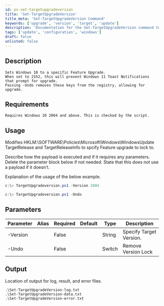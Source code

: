 ```yaml
---
id: ps-set-targetupgradeversion
title: 'Set-TargetUpgradeVersion'
title_meta: 'Set-TargetUpgradeVersion Command'
keywords: ['upgrade', 'version', 'target', 'update']
description: 'Documentation for the Set-TargetUpgradeVersion command to specify the target version for system upgrades.'
tags: ['update', 'configuration', 'windows']
draft: false
unlisted: false
---
```


## Description
    Sets Windows 10 to a specific Feature Upgrade.
    When set to 21h2, this will prevent Windows 11 Toast Notifications that prompt for upgrade.
    Passing -Undo removes these keys from the registry, allowing for upgrade.


## Requirements
    Requires Windows 10 2004 and above. This is checked by the script.

## Usage
Modifies HKLM:\SOFTWARE\Policies\Microsoft\Windows\WindowsUpdate TargetRelease and TargetReleaseInfo to spcify Feature upgrade to lock to.


Describe how the payload is executed and if it requires any parameters. Delete the parameter block below if not needed. State that this does not use a payload if it doesn’t.

Explanation of the usage of the below example.

```powershell
c:\> TargetUpgradeversion.ps1 -Version 2004
```
```powershell
c:\> TargetUpgradeversion.ps1 -Undo
```

## Parameters
| Parameter         | Alias | Required  | Default   | Type      | Description                               |
| ----------------- | ----- | --------- | --------- | --------- | ----------------------------------------- |
| -Version          |       | False     |           | String    |   Specify Target Version.                 |
| -Undo             |       | False     |           | Switch    |   Remove Version Lock                     |


## Output
Location of output for log, result, and error files.

    .\Set-TargetUpgradeVersion-log.txt
    .\Set-TargetUpgradeVersion-data.txt
    .\Set-TargetUpgradeVersion-error.txt









